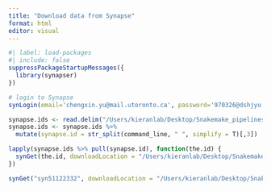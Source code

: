 ```yaml
---
title: "Download data from Synapse"
format: html
editor: visual
---
```


```r
#| label: load-packages
#| include: false
suppressPackageStartupMessages({
  library(synapser)
})
```

```r
# login to Synapse
synLogin(email='chengxin.yu@mail.utoronto.ca', password='970326@dshjyu', rememberMe=TRUE)
```

```r
synapse.ids <- read.delim("/Users/kieranlab/Desktop/Snakemake_pipelines/PDAC_TME/prototype/HTAN_scRNAseq_synapse_ids.txt")
synapse.ids <- synapse.ids %>%
  mutate(synapse.id = str_split(command_line, " ", simplify = T)[,3])
```

```r
lapply(synapse.ids %>% pull(synapse.id), function(the.id) {
  synGet(the.id, downloadLocation = "/Users/kieranlab/Desktop/Snakemake_pipelines/PDAC_TME/prototype/HTAN/")
})
```

```r
synGet("syn51122332", downloadLocation = "/Users/kieranlab/Desktop/Snakemake_pipelines/PDAC_TME/data/scrnaseq/HTAN/metadata/")
```

















